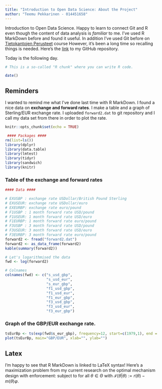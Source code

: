 ```yaml
---
title: "Introduction to Open Data Science: About the Project"
author: "Teemu Pekkarinen - 014451658"
---
```


Introduction to Open Data Science. Happy to learn to connect Git and R even though the content of data analysis is *familiar* to me. I've used R MarkDown before and found it useful. In addition I've used Git before on [Tietokantojen Perusteet](https://github.com/teemupek/Tikape_Chat.git) course However, it's been a long time so recalling things is needed. Here's the [link](https://github.com/teemupek/IODS-project.git) to my GitHub repository.

Today is the following day.
```r
# This is a so-called "R chunk" where you can write R code.

date()

```

## Reminders

I wanted to remind me what I've done last time with R MarkDown. I found a nice data on **exchange and forward rates**. I make a table and a graph of Sterling/EUR exchange rate. I uploaded `forward2.dat` to git repository and I call my data set from there in order to plot the rate.

```r
knitr::opts_chunk$set(echo = TRUE)
```

```r

 #### Packages ####
rm(list=ls()) 
library(dplyr)
library(data.table)
library(lmtest)
library(tidyr)
library(sandwich)
library(knitr)

```

### Table of the exchange and forward rates
```r

#### Data ####

# EXUSBP : exchange rate USDollar/British Pound Sterling
# EXUSEUR: exchange rate USDollar/euro
# EXEURBP: exchange rate euro/pound
# F1USBP : 1 month forward rate USD/pound
# F1USEUR: 1 month forward rate USD/euro
# F1EURBP: 1 month forward rate euro/pound
# F3USBP : 3 month forward rate USD/pound
# F3USEUR: 3 month forward rate USD/euro
# F3EURBP: 3 month forward rate euro/pound
forward2 <- fread("forward2.dat")
forward2 <- as_data_frame(forward2)
kable(summary(forward2))

# Let's logarithmised the data
fwd <- log(forward2)

# Colnames
colnames(fwd) <- c("s_usd_gbp",
                   "s_usd_eur",
                   "s_eur_gbp",
                   "f1_usd_gbp",
                   "f1_usd_eur",
                   "f1_eur_gbp",
                   "f3_usd_gbp",
                   "f3_usd_eur",
                   "f3_eur_gbp")

```

### Graph of the GBP/EUR exchange rate.

```r

tsEurBp <- ts(exp(fwd$s_eur_gbp), frequency=12, start=c(1979,1), end = c(2001,12)) 
plot(tsEurBp, main="GBP/EUR", xlab="", ylab="")

```

## Latex
I'm happy to see that R MarkDown is linked to LaTeX syntax! Here's a maximization problem from my current research on the optimal mechanism design with enforcement:
\begin{align}
		\max_{r(\cdot),t(\cdot),m(\cdot)} \mathbb{E} \left[ t(\theta) - K m(\theta) \right]\label{OBJ} \tag{MAX}
	\end{align}
	subject to
	\begin{align}
		&t(\theta) = \theta r(\theta) - V(\underline{\theta}) - \int_{\underline{\theta}}^{\theta} \mathcal{I}(s|s)ds \label{TAX} \tag{TAX} \\
		&\mathcal{I}(\theta|\theta) \qquad \text{is nondecreasing} \label{IC} \tag{IC} \\
		&\mathcal{I}(\theta|\theta) \geq 0 \label{IR} \tag{IR} 
	\end{align}
	for all $\theta \in \Theta$ with $\mathcal{I}(\theta|\theta):=r(\theta) - m(\theta) \varphi$.